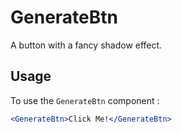 

<Meta title="Buttons/GenerateBtn" component={GenerateBtn} />

# GenerateBtn

A button with a fancy shadow effect.

## Usage

To use the `GenerateBtn` component :

```jsx
<GenerateBtn>Click Me!</GenerateBtn>

 
